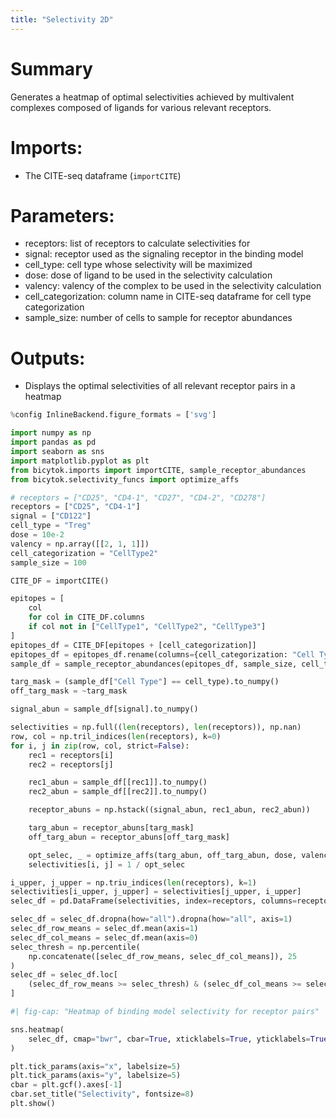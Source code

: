 ```yaml
---
title: "Selectivity 2D"
---
```


# Summary
Generates a heatmap of optimal selectivities achieved by multivalent complexes composed of ligands for various relevant receptors.

# Imports:
- The CITE-seq dataframe (`importCITE`)

# Parameters:
- receptors: list of receptors to calculate selectivities for
- signal: receptor used as the signaling receptor in the binding model
- cell_type: cell type whose selectivity will be maximized
- dose: dose of ligand to be used in the selectivity calculation
- valency: valency of the complex to be used in the selectivity calculation
- cell_categorization: column name in CITE-seq dataframe for cell type categorization
- sample_size: number of cells to sample for receptor abundances

# Outputs:
- Displays the optimal selectivities of all relevant receptor pairs in a heatmap

```python
%config InlineBackend.figure_formats = ['svg']

import numpy as np
import pandas as pd
import seaborn as sns
import matplotlib.pyplot as plt
from bicytok.imports import importCITE, sample_receptor_abundances
from bicytok.selectivity_funcs import optimize_affs

# receptors = ["CD25", "CD4-1", "CD27", "CD4-2", "CD278"]
receptors = ["CD25", "CD4-1"]
signal = ["CD122"]
cell_type = "Treg"
dose = 10e-2
valency = np.array([[2, 1, 1]])
cell_categorization = "CellType2"
sample_size = 100

CITE_DF = importCITE()

epitopes = [
    col
    for col in CITE_DF.columns
    if col not in ["CellType1", "CellType2", "CellType3"]
]
epitopes_df = CITE_DF[epitopes + [cell_categorization]]
epitopes_df = epitopes_df.rename(columns={cell_categorization: "Cell Type"})
sample_df = sample_receptor_abundances(epitopes_df, sample_size, cell_type)

targ_mask = (sample_df["Cell Type"] == cell_type).to_numpy()
off_targ_mask = ~targ_mask

signal_abun = sample_df[signal].to_numpy()

selectivities = np.full((len(receptors), len(receptors)), np.nan)
row, col = np.tril_indices(len(receptors), k=0)
for i, j in zip(row, col, strict=False):
    rec1 = receptors[i]
    rec2 = receptors[j]

    rec1_abun = sample_df[[rec1]].to_numpy()
    rec2_abun = sample_df[[rec2]].to_numpy()

    receptor_abuns = np.hstack((signal_abun, rec1_abun, rec2_abun))

    targ_abun = receptor_abuns[targ_mask]
    off_targ_abun = receptor_abuns[off_targ_mask]

    opt_selec, _ = optimize_affs(targ_abun, off_targ_abun, dose, valencies=valency)
    selectivities[i, j] = 1 / opt_selec

i_upper, j_upper = np.triu_indices(len(receptors), k=1)
selectivities[i_upper, j_upper] = selectivities[j_upper, i_upper]
selec_df = pd.DataFrame(selectivities, index=receptors, columns=receptors)

selec_df = selec_df.dropna(how="all").dropna(how="all", axis=1)
selec_df_row_means = selec_df.mean(axis=1)
selec_df_col_means = selec_df.mean(axis=0)
selec_thresh = np.percentile(
    np.concatenate([selec_df_row_means, selec_df_col_means]), 25
)
selec_df = selec_df.loc[
    (selec_df_row_means >= selec_thresh) & (selec_df_col_means >= selec_thresh)
]
```

```python
#| fig-cap: "Heatmap of binding model selectivity for receptor pairs"

sns.heatmap(
    selec_df, cmap="bwr", cbar=True, xticklabels=True, yticklabels=True
)

plt.tick_params(axis="x", labelsize=5)
plt.tick_params(axis="y", labelsize=5)
cbar = plt.gcf().axes[-1]
cbar.set_title("Selectivity", fontsize=8)
plt.show()
```
